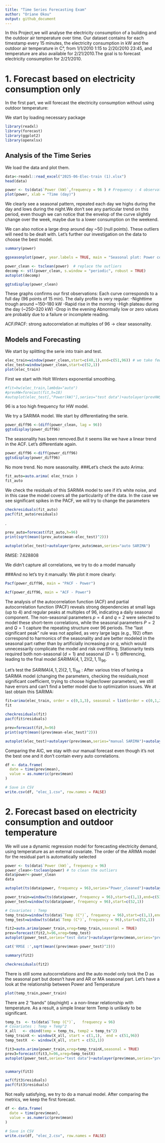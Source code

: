 ---
title: "Time Series Forecasting Exam"
author: "Oriane Okou"
output: github_document
---



In this Project,we will analyse the electricity consumption of a building and the outdoor air temperature over time. Our dataset contains for each timestamp every 15 minutes, the electricity consumption in kW and the outdoor air temperature in C°, from 1/1/2010 1:15 to 2/20/2010 23:45, and temperature are also available for 2/21/2010.The goal is to forecast electricity consumption for 2/21/2010.


# 1. Forecast based on electricity consumption only
In the first part, we will forecast the electricity consumption without using outdoor temperature:

We start by loading necessary package
```{r}
library(readxl)
library(forecast)
library(ggplot2)
library(openxlsx)
```

## Analysis of the Time Series
We load the data and plot them.
```{r, out.width='70%'}
data<-readxl::read_excel("2025-06-Elec-train (1).xlsx")
head(data)
```
```{r}
power <- ts(data$`Power (kW)`,frequency = 96 ) # Frequency : 4 observations/hour * 24 hour = 96/day
plot(power, xlab = "Time (day)")

```
We clearly see a seasonal pattern, repeated each day we highs during the day and lows during the night.We don't see any particular trend on this period, even though we can notice that the envelop of the curve slightly change over the week, maybe due to a lower consumption on the weekend. 

We can also notice a large drop around day ~50 (null points). These outliers will need to be dealt with. 
Let's further our investigation on the data to choose the best model.
```{r}
summary(power)
```
```{r}
ggseasonplot(power, year.labels = TRUE, main = "Seasonal plot: Power consumption")

```

```{r}
power_clean <- tsclean(power)  # replace the outliers
decomp <- stl(power_clean, s.window = "periodic", robust = TRUE)
autoplot(decomp)
```

```{r}
ggtsdisplay(power_clean)
```
These graphs confirms our first observations:
Each curve corresponds to a full day (96 points of 15 min). The daily profile is very regular:
-Nighttime trough  around ~150–180 kW
-Rapid rise in the morning
-High plateau during the day (~250–320 kW)
-Drop in the evening 
Abnormally low or zero values are probably due to a failure or incomplete reading.

ACF/PACF: strong autocorrelation at multiples of 96 → clear seasonality.

## Models and Forecasting
We start by splitting the serie into train and test.

```{r}
elec_train=window(power_clean,start=c(40,1),end=c(51,96)) # we take fewer data to test our model more quickly
elec_test=window(power_clean,start=c(52,1))
plot(elec_train)
```
First we start with Holt Winters exponential smoothing. 
```{r}
#fit=hw(elec_train,lambda="auto")
#prevHW=forecast(fit,h=18)
#autoplot(elec_test[,"Power(kW)"],series="test data")+autolayer(prevHW$mean,series="HW")
```
96 is a too high frequency for HW model.


We try a SARIMA model.
We start by differentiating the serie.
```{r}
power_diff96 <-(diff(power_clean, lag = 96))
ggtsdisplay(power_diff96)
```

The seasonality has been removed.But it seems like we have a linear trend in the ACF. Let's differentiate again.

```{r}
power_diff96 <-diff(power_diff96)
ggtsdisplay(power_diff96)
```

No more trend. No more seasonality.
###Let's check the auto Arima:
```{r}
fit_auto=auto.arima( elec_train )
fit_auto
```

We check the residuals of this SARIMA model to see if it's white noise, and in this case the model covers all the particularity of the data. In the case we see significant spikes in the PACF, we will try to change the parameters
```{r}
checkresiduals(fit_auto)
pacf(fit_auto$residuals)
```
. 
```{r}
prev_auto=forecast(fit_auto,h=96)
print(sqrt(mean((prev_auto$mean-elec_test)^2)))

autoplot(elec_test)+autolayer(prev_auto$mean,series="auto SARIMA")

```
RMSE: 7.628808

We didn't capture all correlations, we try to do a model manually

###And no let's try it manually:
We plot it more clearly:
```{r}
Pacf(power_diff96, main = "PACF - Power")
```
```{r}
Acf(power_diff96, main = "ACF - Power")
```

The analysis of the autocorrelation function (ACF) and partial autocorrelation function (PACF) reveals strong dependencies at small lags (up to 4) and regular peaks at multiples of 96, indicating a daily seasonal component. The non-seasonal parameters $p=4$ and $q=2$ were selected to model these short-term correlations, while the seasonal parameters $P=2$ and $Q=1$ capture the repeating structure over 96 periods. The “last significant peak” rule was not applied, as very large lags (e.g., 192) often correspond to harmonics of the seasonality and are better modeled in the seasonal part rather than by artificially increasing $p$ or $q$, which would unnecessarily complicate the model and risk overfitting. Stationarity tests required both non-seasonal ($d=1$) and seasonal ($D=1$) differencing, leading to the final model $SARIMA(4,1,2)(2,1,1)_{96}$.


Let's test the $SARIMA(4,1,2)(2,1,1)_{96}$ :
After various tries of tuning a SARIMA model (changing the parameters, checking the residuals,most significant coefficient, trying to choose higher/lower parameters), we still have errors and can't find a better model due to optimization issues.
We at last obtain this SARIMA:
```{r}
fit=arima(elec_train, order = c(0,1,3), seasonal = list(order = c(0,1,2), period = 96))
fit
```
```{r}
checkresiduals(fit)
pacf(fit$residuals)
```

```{r}
prev=forecast(fit,h=96)
print(sqrt(mean((prev$mean-elec_test)^2)))

autoplot(elec_test)+autolayer(prev$mean,series="manual SARIMA")+autolayer(prev_auto$mean,series="auto SARIMA")

```

Comparing the AIC, we stay with our manual forecast even though it's not the best one and it don't contain every auto correlations.
````{r}
df <- data.frame(
  date = time(prev$mean),           
  value = as.numeric(prev$mean)     
)

# Save in CSV
write.csv(df, "elec_1.csv", row.names = FALSE)

````

# 2. Forecast based on electricity consumption and outdoor temperature

We will use a dynamic regression model for forecasting electricity demand, using temperature as an external covariate. The order of the ARIMA model for the residual part is automatically selected
```{r}
power <- ts(data$`Power (kW)`, frequency = 96)
power_clean<-tsclean(power) # to clean the outliers
data$power<-power_clean
data
```
```{r}
autoplot(ts(data$power, frequency = 96),series="Power_cleaned")+autolayer(ts(data$`Temp (C°)`, frequency = 96),series="Temp(°C)")

```
```{r}
power_train=window(ts(data$power, frequency = 96),start=c(1,1),end=c(51,96)) 
power_test=window(ts(data$power, frequency = 96),start=c(52,1))

# Covariates : Temp 
temp_train=window(ts(data$`Temp (C°)`, frequency = 96),start=c(1,1),end=c(51,96)) 
temp_test=window(ts(data$`Temp (C°)`, frequency = 96),start=c(52,1))

```

```{r}
fit2=auto.arima(power_train,xreg=temp_train,seasonal = TRUE)
prev=forecast(fit2,h=96,xreg=temp_test)
autoplot(power_test,series="test data")+autolayer(prev$mean,series="predicted data")

```
```{r}
cat('RMSE :',sqrt(mean((prev$mean-power_test)^2)))

```
```{r}
summary(fit2)

```

```{r}
checkresiduals(fit2)
```
There is still some autocorrelations and the auto model only took the D as the seasonal part but doesn't have and AR or MA seasonal part. Let’s have a look at the relationship between Power and Temperature
```{r}
plot(temp_train,power_train)
```
There are 2 “bands” (day/night) + a non-linear relationship with temperature. As a result, a simple linear term Temp is unlikely to be significant.
```{r}
temp_ts  <- ts(data$`Temp (C°)`,   frequency = 96)
# Covariates : Temp + Temp^2 
X_all   <- cbind(temp = temp_ts, temp2 = temp_ts^2)    
temp_trainX <- window(X_all, start = c(1,1),  end = c(51,96))
temp_testX  <- window(X_all, start = c(52,1)) 

fit3=auto.arima(power_train,xreg=temp_trainX,seasonal = TRUE)
prev3=forecast(fit3,h=96,xreg=temp_testX)
autoplot(power_test,series="test data")+autolayer(prev$mean,series="predicted data")



```
```{r}
summary(fit3)

```
```{r}
acf(fit3$residuals)
pacf(fit3$residuals)

```

Not really satisfying, we try to do a manual model.
After comparing the metrics, we keep the first forecast.

````{r}
df <- data.frame(
  date = time(prev$mean),           
  value = as.numeric(prev$mean)     
)

# Save in CSV
write.csv(df, "elec_2.csv", row.names = FALSE)

````